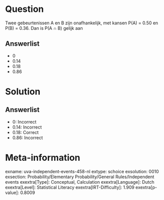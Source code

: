 Question
========

Twee gebeurtenissen A en B zijn onafhankelijk, met kansen P(A) = 0.50 en
P(B) = 0.36. Dan is P(A ∩ B) gelijk aan

Answerlist
----------

* 0
* 0.14
* 0.18
* 0.86

Solution
========

Answerlist
----------

* 0: Incorrect
* 0.14: Incorrect
* 0.18: Correct
* 0.86: Incorrect

Meta-information
================
exname: uva-independent-events-458-nl
extype: schoice
exsolution: 0010
exsection: Probability/Elementary Probability/General Rules/Independent events
exextra[Type]: Conceptual, Calculation
exextra[Language]: Dutch
exextra[Level]: Statistical Literacy
exextra[IRT-Difficulty]: 1.909
exextra[p-value]: 0.8009
